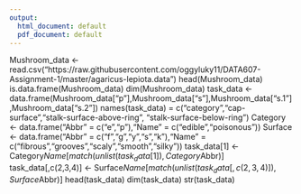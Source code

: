 ---
output:
  html_document: default
  pdf_document: default
---
Mushroom_data <- read.csv("https://raw.githubusercontent.com/oggyluky11/DATA607-Assignment-1/master/agaricus-lepiota.data")
head(Mushroom_data)
is.data.frame(Mushroom_data)
dim(Mushroom_data)
task_data <- data.frame(Mushroom_data["p"],Mushroom_data["s"],Mushroom_data["s.1"],Mushroom_data["s.2"])
names(task_data) = c("category","cap-surface","stalk-surface-above-ring", "stalk-surface-below-ring")
Category <- data.frame("Abbr" = c("e","p"),"Name" = c("edible","poisonous"))
Surface <- data.frame("Abbr" = c("f","g","y","s","k"),"Name" = c("fibrous","grooves","scaly","smooth","silky"))
task_data[1] <- Category$Name[match(unlist(task_data[1]),Category$Abbr)]
task_data[,c(2,3,4)] <- Surface$Name[match(unlist(task_data[,c(2,3,4)]),Surface$Abbr)]
head(task_data)
dim(task_data)
str(task_data)